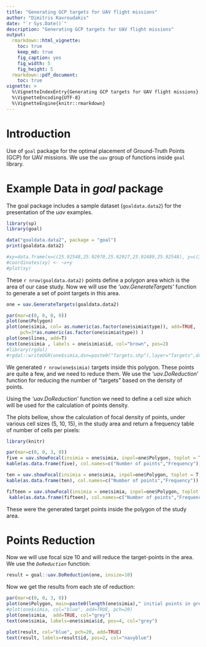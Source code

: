 ```yaml
---
title: "Generating GCP targets for UAV flight missions"
author: "Dimitris Kavroudakis"
date: "`r Sys.Date()`"
description: "Generating GCP targets for UAV flight missions"
output: 
  rmarkdown::html_vignette:
    toc: true
    keep_md: true
    fig_caption: yes
    fig_width: 5
    fig_height: 5
  rmarkdown::pdf_document:
    toc: true
vignette: >
  %\VignetteIndexEntry{Generating GCP targets for UAV flight missions}
  %\VignetteEncoding{UTF-8}
  %\VignetteEngine{knitr::rmarkdown}
---
```


# Introduction

Use of `goal` package for the optimal placement of Ground-Truth Points (GCP) for UAV missions. We use the `uav` group of functions inside `goal` library.

# Example Data in _goal_ package

The goal package includes a sample dataset (`goaldata.data2`) for the presentation of the _uav_ examples. 

```r
library(sp)
library(goal)

data("goaldata.data2", package = "goal")
print(goaldata.data2) 

#xy=data.frame(x=c(25.92548,25.92970,25.92927,25.92489,25.92548), y=c(39.13743,39.13591,39.13500,39.13641,39.13743 )) 
#coordinates(xy) <- ~x+y
#plot(xy)
```

These `r nrow(goaldata.data2)` points define a polygon area which is the area of our case study.
Now we will use the _'uav.GenerateTargets'_ function to generate a set of point targets in this area.

 


```r
one = uav.GenerateTargets(goaldata.data2)

par(mar=c(0, 0, 0, 0))
plot(one$Polygon)
plot(one$simia, col= as.numeric(as.factor(one$simia$type)), add=TRUE,  
     pch=3*as.numeric(as.factor(one$simia$type)) )
plot(one$lines, add=T)
text(one$simia , labels = one$simia$id, col="brown", pos=2)
#library(rgdal)
#rgdal::writeOGR(one$simia,dsn=paste0("Targets.shp"),layer="Targets",driver="ESRI Shapefile", overwrite_layer = T)

```

We generated `r nrow(one$simia)` targets inside this polygon. These points are quite a few, and we need to reduce them. We use the _'uav.DoReduction'_ function for reducing the number of "targets" based on the density of points. 

Using the _'uav.DoReduction'_ function we need to define a cell size which will be used for the calculation of points density.

The plots bellow, show the calculation of focal density of points, under various cell sizes (5, 10, 15), in the study area and return a frequency table of number of cells per pixels:

```r
library(knitr)

par(mar=c(0, 0, 3, 0))
five = uav.showFocal(insimia = one$simia, inpol=one$Polygon, toplot = T, size = 5) 
kable(as.data.frame(five), col.names=c("Number of points","Frequency"))

ten = uav.showFocal(insimia = one$simia, inpol=one$Polygon, toplot = T, size = 10)
kable(as.data.frame(ten), col.names=c("Number of points","Frequency"))

fifteen = uav.showFocal(insimia = one$simia, inpol=one$Polygon, toplot = T, size = 15)
 kable(as.data.frame(fifteen), col.names=c("Number of points","Frequency"))
```

These were the generated target points inside the polygon of the study area.

Points Reduction
===

Now we will use focal size 10 and will reduce the target-points in the area. We use the _`DoReduction`_ function:
```r
result = goal::uav.DoReduction(one, insize=10)
```

Now we get the results from each ste of reduction:

```r
par(mar=c(0, 0, 3, 0))
plot(one$Polygon, main=paste0(length(one$simia)," initial points in grey\n",length(result)," final points in blue"))
#plot(one$simia, col="blue", add=TRUE, pch=20)
plot(one$simia,  add=TRUE, col="grey")
text(one$simia, labels=one$simia$id, pos=4, col="grey")

plot(result, col="blue", pch=20, add=TRUE)
text(result, labels=result$id, pos=2, col="navyblue")
```

